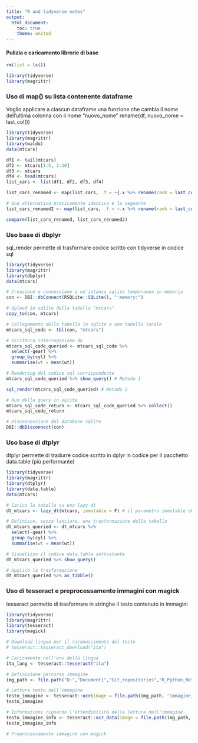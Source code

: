 ```yaml
---
title: "R and tidyverse notes"
output:
  html_document:
    toc: true
    theme: united
---
```


#### Pulizia e caricamento librerie di base
```r
rm(list = ls())

library(tidyverse)
library(magrittr)

```


### Uso di map() su lista contenente dataframe
Voglio applicare a ciascun dataframe una funzione che cambia il nome dell'ultima colonna con il nome "nuovo_nome" rename(df, nuovo_nome = last_col())
```r
library(tidyverse)
library(magrittr)
library(waldo)
data(mtcars)

df1 <- tail(mtcars)
df2 <- mtcars[1:5, 2:10]
df3 <- mtcars
df4 <- head(mtcars)
list_cars <- list(df1, df2, df3, df4)

list_cars_renamed <- map(list_cars, .f = ~{.x %>% rename(rank = last_col())})

# Una alternativa praticamente identica è la seguente
list_cars_renamed2 <- map(list_cars, .f = ~.x %>% rename(rank = last_col()))

compare(list_cars_renamed, list_cars_renamed2)
```

### Uso base di dbplyr 
sql_render permette di trasformare codice scritto con tidyverse in codice sql
```r
library(tidyverse)
library(magrittr)
library(dbplyr)
data(mtcars)

# Creazione e connessione a un'istanza sqlite temporanea in memoria
con <- DBI::dbConnect(RSQLite::SQLite(), ":memory:")

# Upload in sqlite della tabella "mtcars"
copy_to(con, mtcars)

# Collegamento della tabella in sqlite a una tabella locale
mtcars_sql_code <- tbl(con, "mtcars")

# Scrittura interrogazione db
mtcars_sql_code_queried <- mtcars_sql_code %>%
  select(-gear) %>%
  group_by(cyl) %>%
  summarise(wt = mean(wt)) 

# Rendering del codice sql corrispondente 
mtcars_sql_code_queried %>% show_query() # Metodo 1

sql_render(mtcars_sql_code_queried) # Metodo 2

# Run della query in sqlite
mtcars_sql_code_return <- mtcars_sql_code_queried %>% collect()
mtcars_sql_code_return

# Disconnessione dal database sqlite
DBI::dbDisconnect(con)

```

### Uso base di dtplyr 
dtplyr permette di tradurre codice scritto in dplyr in codice per il pacchetto data.table (più performante)
```r
library(tidyverse)
library(magrittr)
library(dtplyr)
library(data.table)
data(mtcars)

# Carico la tabella su una lazy dt
dt_mtcars <- lazy_dt(mtcars, immutable = F) # il parametro immutable obbliga dtplyr a non creare copie della dt, cosa che succede se il codice dplyr contiene dei mutate che vanno a modificare campi esistenti 

# Definisco, senza lanciare, una trasformazione della tabella 
dt_mtcars_queried <- dt_mtcars %>% 
  select(-gear) %>%
  group_by(cyl) %>%
  summarise(wt = mean(wt)) 

# Visualizzo il codice data.table sottostante
dt_mtcars_queried %>% show_query()

# Applico la trasformazione
dt_mtcars_queried %>% as_tibble()


```



### Uso di tesseract e preprocessamento immagini con magick
tesseract permette di trasformare in stringhe il testo contenuto in immagini
```r
library(tidyverse)
library(magrittr)
library(tesseract)
library(magick)

# Download lingua per il riconoscimento del testo
# tesseract::tesseract_download("ita")

# Caricamento nell'env della lingua
ita_lang <- tesseract::tesseract("ita")

# Definizione percorso immagine
img_path <- file.path("D:","Documenti","Git_repositories","R_Python_Notes","R_Notes","Altro")

# Lettura testo nell'immagine
testo_immagine <- tesseract::ocr(image = file.path(img_path, "immagine_test_1.png"), engine = ita_lang)
testo_immagine

# Informazioni riguardo l'attendibilità della lettura dell'immagine
testo_immagine_info <- tesseract::ocr_data(image = file.path(img_path, "immagine_test_1.png"), engine = ita_lang)
testo_immagine_info

# Preprocessamento immagine con magick



```


